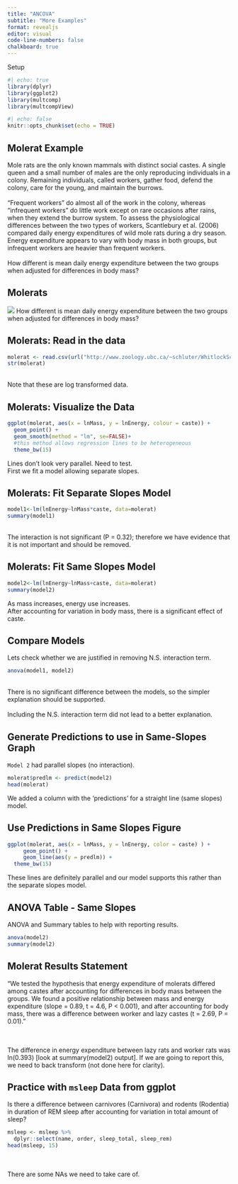 ```yaml
---
title: "ANCOVA"
subtitle: "More Examples" 
format: revealjs
editor: visual
code-line-numbers: false
chalkboard: true
---
```


Setup

```r
#| echo: true
library(dplyr)
library(ggplot2)
library(multcomp)
library(multcompView)
```

```r
#| echo: false
knitr::opts_chunk$set(echo = TRUE)
```

## Molerat Example {.smaller}

Mole rats are the only known mammals with distinct social castes. A single queen and a small number of males are the only reproducing individuals in a colony. Remaining individuals, called workers, gather food, defend the colony, care for the young, and maintain the burrows. <br> <br> "Frequent workers" do almost all of the work in the colony, whereas "infrequent workers" do little work except on rare occasions after rains, when they extend the burrow system. To assess the physiological differences between the two types of workers, Scantlebury et al. (2006) compared daily energy expenditures of wild mole rats during a dry season. Energy expenditure appears to vary with body mass in both groups, but infrequent workers are heavier than frequent workers. <br> <br> How different is mean daily energy expenditure between the two groups when adjusted for differences in body mass?

## Molerats

![](images/molerat.jpeg){fig-align="center"} How different is mean daily energy expenditure between the two groups when adjusted for differences in body mass?

## Molerats: Read in the data

```r
molerat <- read.csv(url("http://www.zoology.ubc.ca/~schluter/WhitlockSchluter/wp-content/data/chapter18/chap18e4MoleRatLayabouts.csv"))
str(molerat)
```

</br> Note that these are log transformed data.

## Molerats: Visualize the Data

```r
ggplot(molerat, aes(x = lnMass, y = lnEnergy, colour = caste)) +
  geom_point() +
  geom_smooth(method = "lm", se=FALSE)+ 
  #this method allows regression lines to be heterogeneous
  theme_bw(15)
```

Lines don't look very parallel. Need to test. </br> First we fit a model allowing separate slopes.

## Molerats: Fit Separate Slopes Model {.smaller}

```r
model1<-lm(lnEnergy~lnMass*caste, data=molerat)
summary(model1)
```

</br> The interaction is not significant (P = 0.32); therefore we have evidence that it is not important and should be removed.

## Molerats: Fit Same Slopes Model {.smaller}

```r
model2<-lm(lnEnergy~lnMass+caste, data=molerat)
summary(model2)
```

As mass increases, energy use increases. </br> After accounting for variation in body mass, there is a significant effect of caste.

## Compare Models

Lets check whether we are justified in removing N.S. interaction term.

```r
anova(model1, model2)
```

</br> There is no significant difference between the models, so the simpler explanation should be supported. </br> </br> Including the N.S. interaction term did not lead to a better explanation.

## Generate Predictions to use in Same-Slopes Graph

`Model 2` had parallel slopes (no interaction).

```r
molerat$predlm <- predict(model2)
head(molerat)
```

We added a column with the 'predictions' for a straight line (same slopes) model.

## Use Predictions in Same Slopes Figure

```r
ggplot(molerat, aes(x = lnMass, y = lnEnergy, color = caste) ) +
     geom_point() +
     geom_line(aes(y = predlm)) +
  theme_bw(15)
```

These lines are definitely parallel and our model supports this rather than the separate slopes model.

## ANOVA Table - Same Slopes {.smaller}

ANOVA and Summary tables to help with reporting results.

```r
anova(model2)
summary(model2)
```

## Molerat Results Statement

"We tested the hypothesis that energy expenditure of molerats differed among castes after accounting for differences in body mass between the groups. We found a positive relationship between mass and energy expenditure (slope = 0.89, t = 4.6, P \< 0.001), and after accounting for body mass, there was a difference between worker and lazy castes (t = 2.69, P = 0.01)."

</br> </br> The difference in energy expenditure between lazy rats and worker rats was ln(0.393) \[look at summary(model2) output\]. If we are going to report this, we need to back transform (not done here for clarity).

## Practice with `msleep` Data from ggplot {.smaller}

Is there a difference between carnivores (Carnivora) and rodents (Rodentia) in duration of REM sleep after accounting for variation in total amount of sleep?

```r
msleep <- msleep %>% 
  dplyr::select(name, order, sleep_total, sleep_rem)
head(msleep, 15)
```
</br>
</br>
There are some NAs we need to take care of.